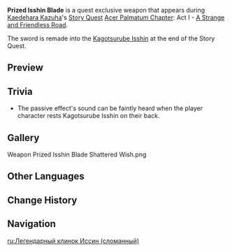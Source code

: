{{About|the shattered version|the awakened version|Prized Isshin Blade (Awakened)}}
{{Weapon Infobox
|id             = 
|image          = Weapon Prized Isshin Blade Shattered.png
|title          = Prized Isshin Blade
|type           = Sword
|quality        = 4
|base_atk       = 42
|2nd_stat_type  = ATK
|2nd_stat       = 0%
|exclusiveto    = A Strange and Friendless Road
|passive        = Wandering Striker
|effect         = When a Normal, Charged, or Plunging Attack hits an opponent, it will release an Accused Spirit, dealing AoE DMG equal to 180% of ATK. This effect can be triggered once every 8s. The DMG done by this weapon's wielder is decreased by 50%.
|eff_att1       = Physical DMG
|eff_att2       = DMG Decrease
|eff_att3       = Effect Triggered by Normal Attack
|maxrank        = 1
}}
{{Description|The battered cursed blade shows its true form. Yet any innate endowment it might have had has been ground to dust during its journey.}}
'''Prized Isshin Blade''' is a quest exclusive weapon that appears during [[Kaedehara Kazuha]]'s [[Story Quest]] [[Acer Palmatum Chapter]]: Act I - [[A Strange and Friendless Road]].

The sword is remade into the [[Kagotsurube Isshin]] at the end of the Story Quest.

==Preview==
{{Preview
|file1=Weapon Prized Isshin Blade Shattered Passive
|caption=Audio: {{A|Prized Isshin Blade (Shattered) Passive Sound.ogg}}
}}

==Trivia==
* The passive effect's sound can be faintly heard when the player character rests Kagotsurube Isshin on their back.

==Gallery==
<gallery>
Weapon Prized Isshin Blade Shattered Wish.png
</gallery>

==Other Languages==
{{Transclude|Prized Isshin Blade (Awakened)|Other Languages}}

==Change History==
{{Change History|2.8}}

==Navigation==
{{Weapon Navbox|type=Swords}}

[[ru:Легендарный клинок Иссин (сломанный)]]